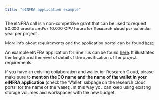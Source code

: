 ```yaml
---
title: "eINFRA application example"
---
```


The eINFRA call is a non-competitive grant that can be used to request 50.000 credits and/or 10.000 GPU hours for Research cloud per calendar year per project .

More info about requirements and the application portal can be found [here](https://www.surf.nl/en/research-it/apply-for-access-to-compute-services)

An example eINFRA application for Snellius can be found [here](https://servicedesk.surf.nl/wiki/pages/viewpage.action?pageId=30660193). It illustrates the length and the level of detail of the specification of the project requirements.

If you have an existing collaboration and wallet for Research Cloud, please make sure to **mention the CO name and the name of the wallet in your eINFRA application** (check the 'Wallet' subpage on the research cloud portal for the name of the wallet). In this way you can keep using existing storage volumes and workspaces with the new budget.

